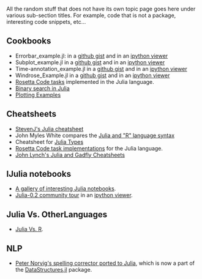 All the random stuff that does not have its own topic page goes here under various sub-section titles. For example, code that is not a package, interesting code snippets, etc...


== Cookbooks ==

* Errorbar_example.jl: in a [https://gist.github.com/gizmaa/7199563 github gist] and in an [http://nbviewer.ipython.org/7210792 ipython viewer]
* Subplot_example.jl in a [https://gist.github.com/gizmaa/7199540 github gist] and in an [http://nbviewer.ipython.org/7211037 ipython viewer]
* Time-annotation_example.jl in a [https://gist.github.com/gizmaa/7199519 github gist] and in an [http://nbviewer.ipython.org/7211049 ipython viewer]
* Windrose_Example.jl in a [https://gist.github.com/gizmaa/7199478 github gist] and in an [http:/nbviewer.ipython.org/7211059 ipython viewer]
* [https://github.com/karbarcca/Rosetta-Julia Rosetta Code tasks] implemented in the Julia language.
* [http://rosettacode.org/wiki/Binary_search#Julia Binary search in Julia]
* [https://gist.github.com/gizmaa/7214002 Plotting Examples]


== Cheatsheets ==

* [http://math.mit.edu/%7Estevenj/Julia-cheatsheet.pdf StevenJ's Julia cheatsheet]
* John Myles White compares the [http://www.johnmyleswhite.com/notebook/2012/04/09/comparing-julia-and-rs-vocabularies/ Julia and "R" language syntax]
* Cheatsheet for [https://github.com/tanmaykm/julia_types Julia Types]
* [https://github.com/karbarcca/Rosetta-Julia Rosetta Code task implementations] for the Julia language.
* [https://github.com/john9631/JuliaDocs John Lynch's Julia and Gadfly Cheatsheets]



== IJulia notebooks ==
* [https://github.com/ipython/ipython/wiki/A-gallery-of-interesting-IPython-Notebooks#julia-notebooks A gallery of interesting Julia notebooks].
* [https://github.com/JuliaX/IJuliaNotebooks Julia-0.2 community tour] in an [http://nbviewer.ipython.org/urls/raw.github.com/JuliaX/IJuliaNotebooks/master/julia-0.2-community-tour.ipynb ipython viewer].



== Julia Vs. OtherLanguages ==
* [https://github.com/johnmyleswhite/JuliaVsR Julia Vs. R].



== NLP ==
* [https://gist.github.com/kmsquire/7569843 Peter Norvig's spelling corrector ported to Julia], which is now a part of the [https://github.com/lindahua/DataStructures.jl DataStructures.jl] package.

